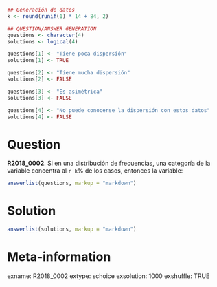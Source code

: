 ```r
## Generación de datos
k <- round(runif(1) * 14 + 84, 2)

## QUESTION/ANSWER GENERATION
questions <- character(4)
solutions <- logical(4)

questions[1] <- "Tiene poca dispersión"
solutions[1] <- TRUE

questions[2] <- "Tiene mucha dispersión"
solutions[2] <- FALSE

questions[3] <- "Es asimétrica"
solutions[3] <- FALSE

questions[4] <- "No puede conocerse la dispersión con estos datos"
solutions[4] <- FALSE
```

Question
========
**R2018_0002**. Si en una distribución de frecuencias, una categoría de la variable concentra al `r k`% de los casos, entonces la variable:

```r
answerlist(questions, markup = "markdown")
```
  
Solution
========

```r
answerlist(solutions, markup = "markdown")
```

Meta-information
================
exname: R2018_0002
extype: schoice
exsolution: 1000
exshuffle: TRUE